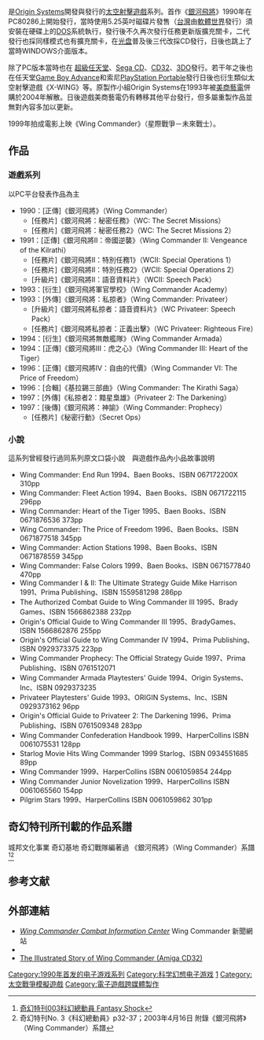 {{NoteTA
| G1 = Games
}}
{{Infobox VG series
|title  = 銀河飛將
| english = Wing Commander
| image = <!-- 檔案不存在 File:WingCommanderBox-front.jpg ，可從英文維基百科取得 -->
| developer = [[Origin_Systems|Origin Systems]]
| publisher = Origin Systems
| creator = 查理·羅伯特
| first released = 1990
| genre = [[太空射擊|太空射擊]]
| platforms = [[MS-DOS|MS-DOS]]、[[Amiga|Amiga]]、[[Amiga_CD32|Amiga CD32]]、[[Sega_CD|Sega CD]]、[[超级任天堂|超级任天堂]]、[[3DO_Interactive_Multiplayer|3DO]]、[[FM_Towns|FM Towns]]
}}

{{Vgsname|銀河飛將系列|en=Wing Commander}}是[[Origin_Systems|Origin Systems]]開發與發行的[[太空射擊遊戲|太空射擊遊戲]]系列。首作《[[銀河飛將_(遊戲)|銀河飛將]]》1990年在PC80286上開始發行，當時使用5.25英吋磁碟片發售（[[台灣|台灣]]由[[軟體世界|軟體世界]]發行）須安裝在硬碟上的[[DOS|DOS]]系統執行，發行後不久再次發行任務更新版擴充關卡，二代發行也採同樣模式也有擴充關卡，在[[光盘|光盘]]普及後三代改採CD發行，日後也跳上了當時WINDOWS介面版本。

除了PC版本當時也在 [[超級任天堂|超級任天堂]]、[[Sega_CD|Sega CD]]、[[Amiga_CD32|CD32]]、[[3DO|3DO]]發行。若干年之後也在任天堂[[Game_Boy_Advance|Game Boy Advance]]和索尼[[PlayStation_Portable|PlayStation Portable]]發行日後也衍生類似太空射擊遊戲《X-WING》等。原製作小組Origin Systems在1993年被[[美商藝電|美商藝電]]併購於2004年解散。日後遊戲美商藝電仍有轉移其他平台發行，但多屬重製作品並無對內容多加以更新。

1999年拍成電影上映《Wing Commander》（星際戰爭－未來戰士）。

== 作品 ==
=== 遊戲系列 ===
以PC平台發表作品為主
*1990：[正傳]《銀河飛將》（Wing Commander）
**[任務片]《銀河飛將：秘密任務》（WC: The Secret Missions）
**[任務片]《銀河飛將：秘密任務2》（WC: The Secret Missions 2）
*1991：[正傳]《銀河飛將II：帝國逆襲》（Wing Commander II: Vengeance of the Kilrathi）
**[任務片]《銀河飛將II：特別任務1》（WCII: Special Operations 1）
**[任務片]《銀河飛將II：特別任務2》（WCII: Special Operations 2）
**[升級片]《銀河飛將II：語音資料片》（WCII: Speech Pack）
*1993：[衍生]《銀河飛將軍官學校》（Wing Commander Academy）
*1993：[外傳]《銀河飛將：私掠者》（Wing Commander: Privateer）
**[升級片]《銀河飛將私掠者：語音資料片》（WC Privateer: Speech Pack）
**[任務片]《銀河飛將私掠者：正義出擊》（WC Privateer: Righteous Fire）
*1994：[衍生]《銀河飛將無敵艦隊》（Wing Commander Armada）
*1994：[正傳]《銀河飛將III：虎之心》（Wing Commander III: Heart of the Tiger）
*1996：[正傳]《銀河飛將IV：自由的代價》（Wing Commander VI: The Price of Freedom）
*1996：[合輯]《基拉錫三部曲》（Wing Commander: The Kirathi Saga）
*1997：[外傳]《私掠者2：黯星梟雄》（Privateer 2: The Darkening）
*1997：[後傳]《銀河飛將：神諭》（Wing Commander: Prophecy）
**[任務片]《秘密行動》（Secret Ops）

=== 小說 ===
這系列曾經發行過同系列原文口袋小說　與遊戲作品內小品故事說明
* Wing Commander: End Run 1994、Baen Books、ISBN 067172200X 310pp
* Wing Commander: Fleet Action 1994、Baen Books、ISBN 0671722115 296pp
* Wing Commander: Heart of the Tiger 1995、Baen Books、ISBN 0671876536 373pp
* Wing Commander: The Price of Freedom 1996、Baen Books、ISBN 0671877518 345pp  
* Wing Commander: Action Stations 1998、Baen Books、ISBN 0671878559 345pp  
* Wing Commander: False Colors 1999、Baen Books、ISBN 0671577840 470pp  
* Wing Commander I & II: The Ultimate Strategy Guide Mike Harrison 1991、Prima Publishing、ISBN 1559581298 286pp
* The Authorized Combat Guide to Wing Commander III 1995、Brady Games、ISBN 1566862388 232pp
* Origin's Official Guide to Wing Commander III 1995、BradyGames、ISBN 1566862876 255pp
* Origin's Official Guide to Wing Commander IV 1994、Prima Publishing、ISBN 0929373375 223pp
* Wing Commander Prophecy: The Official Strategy Guide 1997、Prima Publishing、ISBN 0761512071   
* Wing Commander Armada Playtesters' Guide 1994、Origin Systems、Inc、ISBN 0929373235
* Privateer Playtesters' Guide 1993、ORIGIN Systems、Inc、ISBN 0929373162 96pp
* Origin's Official Guide to Privateer 2: The Darkening 1996、Prima Publishing、ISBN 0761509348 283pp
* Wing Commander Confederation Handbook 1999、HarperCollins ISBN 0061075531 128pp
* Starlog Movie Hits Wing Commander 1999 Starlog、ISBN 0934551685 89pp
* Wing Commander 1999、HarperCollins ISBN 0061059854 244pp
* Wing Commander Junior Novelization 1999、HarperCollins ISBN 0061065560 154pp
* Pilgrim Stars 1999、HarperCollins ISBN 0061059862 301pp

== 奇幻特刊所刊載的作品系譜 ==

城邦文化事業 奇幻基地 奇幻戰隊編著過 《銀河飛將》（Wing Commander）系譜<ref>[https://web.archive.org/web/20070607175051/http://www.ffoundation.com.tw/modules/news/article.php?storyid=50 奇幻特刊003科幻總動員 Fantasy Shock ]</ref><ref>奇幻特刊No. 3《科幻總動員》p32-37；2003年4月16日 附錄《銀河飛將》（Wing Commander）系譜</ref>

== 参考文献 ==
{{Reflist|2}}

==外部連結==
*[http://wcnews.com/ ''Wing Commander Combat Information Center''] Wing Commander 新聞網站
*{{moby game|id=/wing-commander|name=''Wing Commander''}}
*[https://web.archive.org/web/20120301145624/http://www.edvella.com/games/classic-games.aspx?GameID=56 The Illustrated Story of Wing Commander (Amiga CD32)] 

{{Authority control}}

{{Portal bar|電子遊戲}}

{{DEFAULTSORT:Wing Commander}}
[[Category:1990年首发的电子游戏系列|Category:1990年首发的电子游戏系列]]
[[Category:科学幻想电子游戏|Category:科学幻想电子游戏]]
[[Category:銀河飛將系列|1]]
[[Category:太空戰爭模擬遊戲|Category:太空戰爭模擬遊戲]]
[[Category:電子遊戲跨媒體製作|Category:電子遊戲跨媒體製作]]